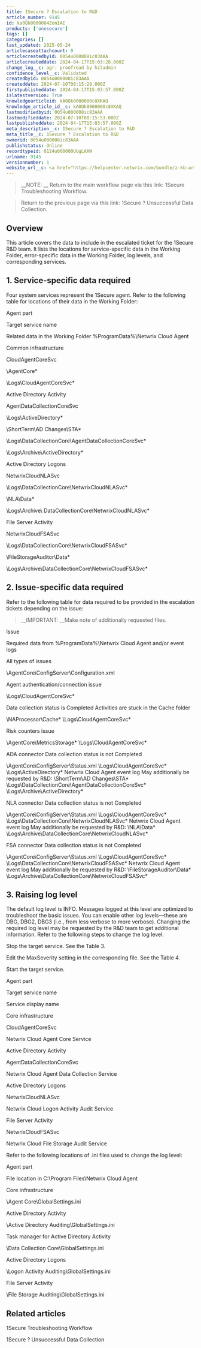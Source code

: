 ```yaml
---
title: 1Secure ? Escalation to R&D
article_number: 9145
id: ka0Qk0000004ZonIAE
products: ['onesecure']
tags: []
categories: []
last_updated: 2025-05-24
articlecaseattachcount: 0
articlecreatedbyid: 0054u000008ic83AAA
articlecreateddate: 2024-04-17T15:03:28.000Z
change_log__c: agr: proofread by hiladmin
confidence_level__c: Validated
createdbyid: 0054u000008ic83AAA
createddate: 2024-07-10T08:15:29.000Z
firstpublisheddate: 2024-04-17T15:03:57.000Z
islatestversion: True
knowledgearticleid: kA0Qk0000000c8XKAQ
knowledge_article_id__c: kA0Qk0000000c8XKAQ
lastmodifiedbyid: 0054u000008ic83AAA
lastmodifieddate: 2024-07-10T08:15:53.000Z
lastpublisheddate: 2024-04-17T15:03:57.000Z
meta_description__c: 1Secure ? Escalation to R&D
meta_title__c: 1Secure ? Escalation to R&D
ownerid: 0054u000008ic83AAA
publishstatus: Online
recordtypeid: 0124u000000UUgLAAW
urlname: 9145
versionnumber: 1
website_url__c: <a href="https://helpcenter.netwrix.com/bundle/z-kb-articles-salesforce/page/kA0Qk0000000c8XKAQ.html" target="_blank">Open in a new window</a>
---
```


>

> __NOTE: __ Return to the main workflow page via this link: 1Secure Troubleshooting Workflow.

>

> Return to the previous page via this link: 1Secure ? Unsuccessful Data Collection.

>

## Overview

This article covers the data to include in the escalated ticket for the 1Secure R&D team. It lists the locations for service-specific data in the Working Folder, error-specific data in the Working Folder, log levels, and corresponding services.

## 1. Service-specific data required

Four system services represent the 1Secure agent. Refer to the following table for locations of their data in the Working Folder:

Agent part

Target service name

Related data in the Working Folder %ProgramData%\Netwrix Cloud Agent

Common infrastructure

CloudAgentCoreSvc

\AgentCore\*

\Logs\CloudAgentCoreSvc\*

Active Directory Activity

AgentDataCollectionCoreSvc

\Logs\ActiveDirectory\*

\ShortTerm\AD Changes\STA\*

\Logs\DataCollectionCore\AgentDataCollectionCoreSvc\*

\Logs\Archive\ActiveDirectory\*

Active Directory Logons

NetwrixCloudNLASvc

\Logs\DataCollectionCore\NetwrixCloudNLASvc\*

\NLA\Data\*

\Logs\Archive\ DataCollectionCore\NetwrixCloudNLASvc\*

File Server Activity

NetwrixCloudFSASvc

\Logs\DataCollectionCore\NetwrixCloudFSASvc\*

\FileStorageAuditor\Data\*

\Logs\Archive\DataCollectionCore\NetwrixCloudFSASvc\*

## 2. Issue-specific data required

Refer to the following table for data required to be provided in the escalation tickets depending on the issue:

>

> __IMPORTANT: __Make note of additionally requested files.

>

Issue

Required data from %ProgramData%\Netwrix Cloud Agent and/or event logs

All types of issues

\AgentCore\ConfigServer\Configuration.xml

Agent authentication/connection issue

\Logs\CloudAgentCoreSvc\*

Data collection status is Completed			Activities are stuck in the Cache folder

\NAProcessor\Cache\*			\Logs\CloudAgentCoreSvc\*

Risk counters issue

\AgentCore\MetricsStorage\*			\Logs\CloudAgentCoreSvc\*

ADA connector			Data collection status is not Completed

\AgentCore\ConfigServer\Status.xml			\Logs\CloudAgentCoreSvc\*			\Logs\ActiveDirectory\*			Netwrix Cloud Agent event log			May additionally be requested by R&D: \ShortTerm\AD Changes\STA\*			\Logs\DataCollectionCore\AgentDataCollectionCoreSvc\*			\Logs\Archive\ActiveDirectory\*

NLA connector			Data collection status is not Completed

\AgentCore\ConfigServer\Status.xml			\Logs\CloudAgentCoreSvc\*			\Logs\DataCollectionCore\NetwrixCloudNLASvc\*			Netwrix Cloud Agent event log			May additionally be requested by R&D: \NLA\Data\*			\Logs\Archive\DataCollectionCore\NetwrixCloudNLASvc\*

FSA connector			Data collection status is not Completed

\AgentCore\ConfigServer\Status.xml			\Logs\CloudAgentCoreSvc\*			\Logs\DataCollectionCore\NetwrixCloudFSASvc\*			Netwrix Cloud Agent event log			May additionally be requested by R&D: \FileStorageAuditor\Data\*			\Logs\Archive\DataCollectionCore\NetwrixCloudFSASvc\*

## 3. Raising log level

The default log level is INFO. Messages logged at this level are optimized to troubleshoot the basic issues. You can enable other log levels—these are DBG, DBG2, DBG3 (i.e., from less verbose to more verbose). Changing the required log level may be requested by the R&D team to get additional information. Refer to the following steps to change the log level:

Stop the target service. See the Table 3.

Edit the MaxSeverity setting in the corresponding file. See the Table 4.

Start the target service.

Agent part

Target service name

Service display name

Core infrastructure

CloudAgentCoreSvc

Netwrix Cloud Agent Core Service

Active Directory Activity

AgentDataCollectionCoreSvc

Netwrix Cloud Agent Data Collection Service

Active Directory Logons

NetwrixCloudNLASvc

Netwrix Cloud Logon Activity Audit Service

File Server Activity

NetwrixCloudFSASvc

Netwrix Cloud File Storage Audit Service

Refer to the following locations of .ini files used to change the log level:

Agent part

File location in C:\Program Files\Netwrix Cloud Agent

Core infrastructure

\Agent Core\GlobalSettings.ini

Active Directory Activity

\Active Directory Auditing\GlobalSettings.ini

Task manager for Active Directory Activity

\Data Collection Core\GlobalSettings.ini

Active Directory Logons

\Logon Activity Auditing\GlobalSettings.ini

File Server Activity

\File Storage Auditing\GlobalSettings.ini

## Related articles

1Secure Troubleshooting Workflow

1Secure ? Unsuccessful Data Collection